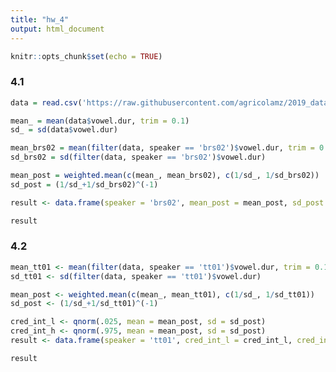 ---
title: "hw_4"
output: html_document
---

```{r setup, include=FALSE}
knitr::opts_chunk$set(echo = TRUE)
```

### 4.1
```{r}
data = read.csv('https://raw.githubusercontent.com/agricolamz/2019_data_analysis_for_linguists/master/data/students/evgeniarubanova/hw4_Advanced_Bayesian/hw4_caretta.csv')

mean_ = mean(data$vowel.dur, trim = 0.1)
sd_ = sd(data$vowel.dur)

mean_brs02 = mean(filter(data, speaker == 'brs02')$vowel.dur, trim = 0.1)
sd_brs02 = sd(filter(data, speaker == 'brs02')$vowel.dur)

mean_post = weighted.mean(c(mean_, mean_brs02), c(1/sd_, 1/sd_brs02))
sd_post = (1/sd_+1/sd_brs02)^(-1)

result <- data.frame(speaker = 'brs02', mean_post = mean_post, sd_post = sd_post)

result
```

### 4.2
```{r}
mean_tt01 <- mean(filter(data, speaker == 'tt01')$vowel.dur, trim = 0.1)
sd_tt01 <- sd(filter(data, speaker == 'tt01')$vowel.dur)

mean_post <- weighted.mean(c(mean_, mean_tt01), c(1/sd_, 1/sd_tt01))
sd_post <- (1/sd_+1/sd_tt01)^(-1)

cred_int_l <- qnorm(.025, mean = mean_post, sd = sd_post)
cred_int_h <- qnorm(.975, mean = mean_post, sd = sd_post)
result <- data.frame(speaker = 'tt01', cred_int_l = cred_int_l, cred_int_h = cred_int_h)

result
```